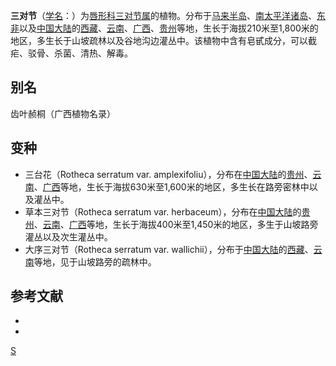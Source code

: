 {{Speciesbox 
| taxon = Rotheca serratum
| authority = (L.) Steane & Mabb.
| image = Rotheca_serrata_08.JPG
| subdivision_ranks =[[变种|变种]]
| subdivision =
* 三对节 ''R. s.'' var. ''serratum''
* 草本三对节 ''R. s.'' var. ''herbaceum''
* 三台花 ''R. s.'' var. ''amplexifolium''
* 大序三对节 ''R. s.'' var. ''wallichii''
}}

'''三对节'''（[[学名|学名]]：{{lang|la|''Rotheca serratum''}}）为[[唇形科|唇形科]][[三对节属|三对节属]]的植物。分布于[[马来半岛|马来半岛]]、[[南太平洋诸岛|南太平洋诸岛]]、[[东非|东非]]以及[[中国大陆|中国大陆]]的[[西藏|西藏]]、[[云南|云南]]、[[广西|广西]]、[[贵州|贵州]]等地，生长于海拔210米至1,800米的地区，多生长于山坡疏林以及谷地沟边灌丛中。该植物中含有皂甙成分，可以截疟、驳骨、杀菌、清热、解毒。

== 别名 ==
齿叶赪桐（广西植物名录）

== 变种 ==
* 三台花（Rotheca serratum var. amplexifoliu），分布在[[中国大陆|中国大陆]]的[[贵州|贵州]]、[[云南|云南]]、[[广西|广西]]等地，生长于海拔630米至1,600米的地区，多生长在路旁密林中以及灌丛中。
* 草本三对节（Rotheca serratum var. herbaceum），分布在[[中国大陆|中国大陆]]的[[贵州|贵州]]、[[云南|云南]]、[[广西|广西]]等地，生长于海拔400米至1,450米的地区，多生于山坡路旁灌丛以及次生灌丛中。
* 大序三对节（Rotheca serratum var. wallichii），分布于[[中国大陆|中国大陆]]的[[西藏|西藏]]、[[云南|云南]]等地，见于山坡路旁的疏林中。

== 参考文献 ==
<div class="references-small">
* {{cite web| url =http://www.bioinfo.cn/db05/KmzwSpecies.php?action=view&id=24047| title =三对节（原变种）| work =《中国高等植物数据库全库》| publisher =中国科学院微生物研究所| author =昆明植物研究所| accessdate =2009-02-19| deadurl =yes| archiveurl =https://web.archive.org/web/20160305094631/http://www.bioinfo.cn/db05/KmzwSpecies.php?action=view&id=24047| archivedate =2016-03-05}}
* {{cite web|url=http://frps.eflora.cn/frps/Clerodendrum%20serratum|title=三对节|work=中国植物志|accessdate=2014-08-19|archive-date=2014-08-21|archive-url=https://web.archive.org/web/20140821043314/http://frps.eflora.cn/frps/Clerodendrum%20serratum|dead-url=no}}
</div>
{{Taxonbar|from=Q3595077}}

[[Category:三对节属|S]]